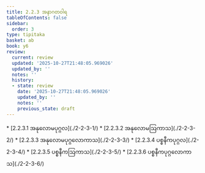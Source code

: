 ```yaml
---
title: 2.2.3 အနာဂတဝါရ
tableOfContents: false
sidebar:
  order: 3
type: tipitaka
basket: ab
book: y6
review:
  current: review
  updated: '2025-10-27T21:48:05.969026'
  updated_by: ''
  notes: ''
  history:
  - state: review
    date: '2025-10-27T21:48:05.969026'
    updated_by: ''
    notes: ''
    previous_state: draft
---
```



<ReviewStatus review={frontmatter.review} showDetails={true} />

<HypothesisAnnotation frontmatter={frontmatter} />

<DynamicBreadcrumb />



<TableOfContents book="y6" section="2.2.3">
* [2.2.3.1 အနုလောမပုဂ္ဂလ](./2-2-3-1/)
* [2.2.3.2 အနုလောမဩကာသ](./2-2-3-2/)
* [2.2.3.3 အနုလောမပုဂ္ဂလောကာသ](./2-2-3-3/)
* [2.2.3.4 ပစ္စနီကပုဂ္ဂလ](./2-2-3-4/)
* [2.2.3.5 ပစ္စနီကဩကာသ](./2-2-3-5/)
* [2.2.3.6 ပစ္စနီကပုဂ္ဂလောကာသ](./2-2-3-6/)
</TableOfContents>